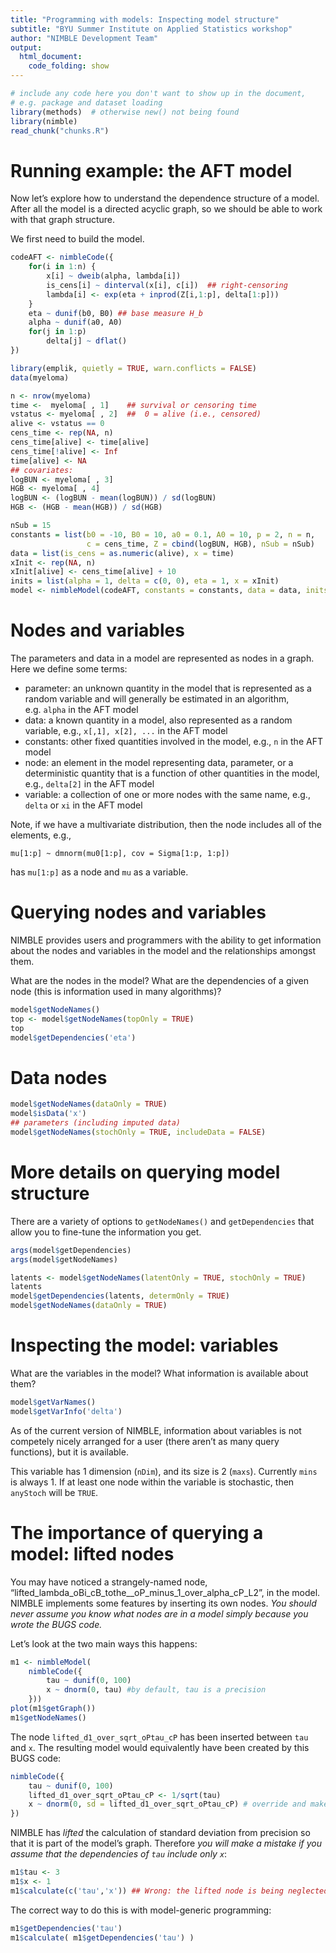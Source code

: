```yaml
---
title: "Programming with models: Inspecting model structure"
subtitle: "BYU Summer Institute on Applied Statistics workshop"
author: "NIMBLE Development Team"
output:
  html_document:
    code_folding: show
---
```


```r
# include any code here you don't want to show up in the document,
# e.g. package and dataset loading
library(methods)  # otherwise new() not being found 
library(nimble)
read_chunk("chunks.R")
```

# Running example: the AFT model

Now let's explore how to understand the dependence structure of a model. After all the model is a directed acyclic graph, so we should be able to work with that graph structure.

We first need to build the model.

```r
codeAFT <- nimbleCode({
    for(i in 1:n) {
        x[i] ~ dweib(alpha, lambda[i])
        is_cens[i] ~ dinterval(x[i], c[i])  ## right-censoring
        lambda[i] <- exp(eta + inprod(Z[i,1:p], delta[1:p]))
    }
    eta ~ dunif(b0, B0) ## base measure H_b
    alpha ~ dunif(a0, A0)
    for(j in 1:p)
        delta[j] ~ dflat()
})
```

```r
library(emplik, quietly = TRUE, warn.conflicts = FALSE)
data(myeloma)

n <- nrow(myeloma)
time <-  myeloma[ , 1]    ## survival or censoring time
vstatus <- myeloma[ , 2]  ##  0 = alive (i.e., censored)
alive <- vstatus == 0
cens_time <- rep(NA, n)
cens_time[alive] <- time[alive]
cens_time[!alive] <- Inf
time[alive] <- NA
## covariates:
logBUN <- myeloma[ , 3]
HGB <- myeloma[ , 4]
logBUN <- (logBUN - mean(logBUN)) / sd(logBUN)
HGB <- (HGB - mean(HGB)) / sd(HGB)

nSub = 15
constants = list(b0 = -10, B0 = 10, a0 = 0.1, A0 = 10, p = 2, n = n,
                 c = cens_time, Z = cbind(logBUN, HGB), nSub = nSub)
data = list(is_cens = as.numeric(alive), x = time)
xInit <- rep(NA, n)
xInit[alive] <- cens_time[alive] + 10
inits = list(alpha = 1, delta = c(0, 0), eta = 1, x = xInit)
model <- nimbleModel(codeAFT, constants = constants, data = data, inits = inits)
```


# Nodes and variables

The parameters and data in a model are represented as nodes in a graph. Here we define some terms:

 - parameter: an unknown quantity in the model that is represented as a random variable and will generally be estimated in an algorithm, e.g. `alpha` in the AFT model
 - data: a known quantity in a model, also represented as a random variable, e.g., `x[,1], x[2], ...` in the AFT model
 - constants: other fixed quantities involved in the model, e.g., `n` in the AFT model
 - node: an element in the model representing data, parameter, or a deterministic quantity that is a function of other quantities in the model, e.g., `delta[2]` in the AFT model
 - variable: a collection of one or more nodes with the same name, e.g., `delta` or `xi` in the AFT model

Note, if we have a multivariate distribution, then the node includes all of the elements, e.g.,

```
mu[1:p] ~ dmnorm(mu0[1:p], cov = Sigma[1:p, 1:p])
```

has `mu[1:p]` as a node and `mu` as a variable. 

# Querying nodes and variables

NIMBLE provides users and programmers with the ability to get information about the nodes and variables in the model and the relationships amongst them.

What are the nodes in the model? What are the dependencies of a given node (this is information used in many algorithms)?


```r
model$getNodeNames()
top <- model$getNodeNames(topOnly = TRUE)
top
model$getDependencies('eta')
```

# Data nodes

```r
model$getNodeNames(dataOnly = TRUE)
model$isData('x')
## parameters (including imputed data)
model$getNodeNames(stochOnly = TRUE, includeData = FALSE)
```

# More details on querying model structure

There are a variety of options to `getNodeNames()` and `getDependencies` that allow you to fine-tune the information you get.

```r
args(model$getDependencies)
args(model$getNodeNames)

latents <- model$getNodeNames(latentOnly = TRUE, stochOnly = TRUE)
latents
model$getDependencies(latents, determOnly = TRUE)
model$getNodeNames(dataOnly = TRUE)
```

# Inspecting the model: variables

What are the variables in the model? What information is available about them?

```r
model$getVarNames()
model$getVarInfo('delta')
```

As of the current version of NIMBLE, information about
variables is not competely nicely arranged for a user (there aren't as
many query functions), but it is available.

This variable has 1 dimension (`nDim`), and its size is 2 (`maxs`).  Currently `mins` is always 1.  If at least one node within the variable is stochastic, then `anyStoch` will be `TRUE`.


# The importance of querying a model: lifted nodes

You may have noticed a strangely-named node, "lifted_lambda_oBi_cB_tothe__oP_minus_1_over_alpha_cP_L2", in the model. NIMBLE implements some features by inserting its own nodes.
*You should never assume you know what nodes are in a model simply
because you wrote the BUGS code.*

Let's look at the two main ways this happens:

```r
m1 <- nimbleModel(
    nimbleCode({
        tau ~ dunif(0, 100)
        x ~ dnorm(0, tau) #by default, tau is a precision
    }))
plot(m1$getGraph())
m1$getNodeNames()
```
The node `lifted_d1_over_sqrt_oPtau_cP` has been inserted between
`tau` and `x`.   The resulting model would equivalently have been
created by this BUGS code:

```r
nimbleCode({
    tau ~ dunif(0, 100)
    lifted_d1_over_sqrt_oPtau_cP <- 1/sqrt(tau)
    x ~ dnorm(0, sd = lifted_d1_over_sqrt_oPtau_cP) # override and make 2nd arg the SD
})
```

NIMBLE has *lifted* the calculation of standard deviation from
precision so that it is part of the model's graph.  Therefore *you
will make a mistake if you assume that the dependencies of `tau`
include only `x`*:

```r
m1$tau <- 3
m1$x <- 1
m1$calculate(c('tau','x')) ## Wrong: the lifted node is being neglected
```

The correct way to do this is with model-generic programming:
```r
m1$getDependencies('tau')
m1$calculate( m1$getDependencies('tau') )
```

